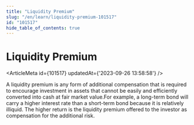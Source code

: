 ```yaml
---
title: "Liquidity Premium"
slug: "/en/learn/liquidity-premium-101517"
id: "101517"
hide_table_of_contents: true
---
```



# Liquidity Premium

<ArticleMeta id={101517} updatedAt={'2023-09-26 13:58:58'} />
<div className='border-solid border-b border-t-0 my-4 border-[var(--ifm-color-gray-300)]' />

A liquidity premium is any form of additional compensation that is required to encourage investment in assets that cannot be easily and efficiently converted into cash at fair market value.For example, a long-term bond will carry a higher interest rate than a short-term bond because it is relatively illiquid. The higher return is the liquidity premium offered to the investor as compensation for the additional risk.
